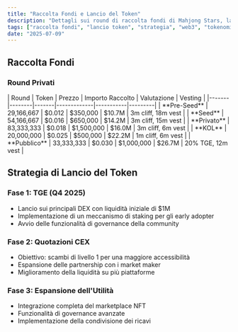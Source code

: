 ```yaml
---
title: "Raccolta Fondi e Lancio del Token"
description: "Dettagli sui round di raccolta fondi di Mahjong Stars, la strategia di lancio del token e il lancio graduale di $MJS."
tags: ["raccolta fondi", "lancio token", "strategia", "web3", "tokenomics"]
date: "2025-07-09"
---
```



## Raccolta Fondi

### Round Privati

<Card className='mt-4 w-fit'>
| Round | Token | Prezzo | Importo Raccolto | Valutazione | Vesting |
|-------|--------|-------|-------------|-----------|---------|
| **Pre-Seed** | 29,166,667 | $0.012 | $350,000 | $10.7M | 3m cliff, 18m vest |
| **Seed** | 54,166,667 | $0.016 | $650,000 | $14.2M | 3m cliff, 15m vest |
| **Privato** | 83,333,333 | $0.018 | $1,500,000 | $16.0M | 3m cliff, 6m vest |
| **KOL** | 20,000,000 | $0.025 | $500,000 | $22.2M | 1m cliff, 6m vest |
| **Pubblico** | 33,333,333 | $0.030 | $1,000,000 | $26.7M | 20% TGE, 12m vest |
</Card>

## Strategia di Lancio del Token

### Fase 1: TGE (Q4 2025)
- Lancio sui principali DEX con liquidità iniziale di $1M
- Implementazione di un meccanismo di staking per gli early adopter
- Avvio delle funzionalità di governance della community

### Fase 2: Quotazioni CEX
- Obiettivo: scambi di livello 1 per una maggiore accessibilità
- Espansione delle partnership con i market maker
- Miglioramento della liquidità su più piattaforme

### Fase 3: Espansione dell'Utilità
- Integrazione completa del marketplace NFT
- Funzionalità di governance avanzate
- Implementazione della condivisione dei ricavi